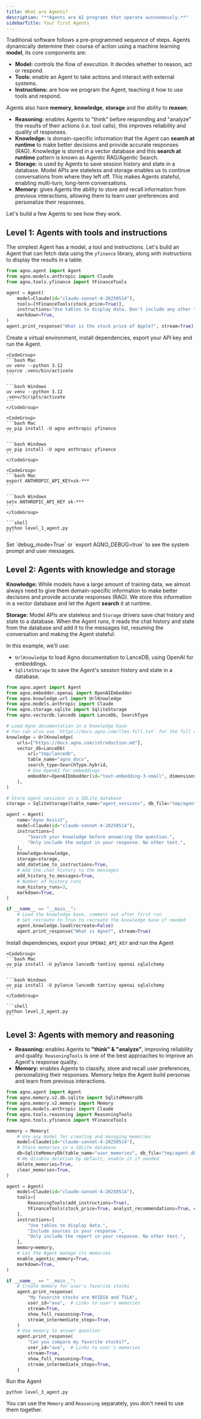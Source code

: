 ```yaml
---
title: What are Agents?
description: "**Agents are AI programs that operate autonomously.**"
sidebarTitle: Your first Agents
---
```


Traditional software follows a pre-programmed sequence of steps. Agents dynamically determine their course of action using a machine learning **model**, its core components are:

- **Model:** controls the flow of execution. It decides whether to reason, act or respond.
- **Tools:** enable an Agent to take actions and interact with external systems.
- **Instructions:** are how we program the Agent, teaching it how to use tools and respond.

Agents also have **memory**, **knowledge**, **storage** and the ability to **reason**:

- **Reasoning:** enables Agents to "think" before responding and "analyze" the results of their actions (i.e. tool calls), this improves reliability and quality of responses.
- **Knowledge:** is domain-specific information that the Agent can **search at runtime** to make better decisions and provide accurate responses (RAG). Knowledge is stored in a vector database and this **search at runtime** pattern is known as Agentic RAG/Agentic Search.
- **Storage:** is used by Agents to save session history and state in a database. Model APIs are stateless and storage enables us to continue conversations from where they left off. This makes Agents stateful, enabling multi-turn, long-term conversations.
- **Memory:** gives Agents the ability to store and recall information from previous interactions, allowing them to learn user preferences and personalize their responses.

<Check>Let's build a few Agents to see how they work.</Check>

## Level 1: Agents with tools and instructions

The simplest Agent has a model, a tool and instructions. Let's build an Agent that can fetch data using the `yfinance` library, along with instructions to display the results in a table.

```python level_1_agent.py
from agno.agent import Agent
from agno.models.anthropic import Claude
from agno.tools.yfinance import YFinanceTools

agent = Agent(
    model=Claude(id="claude-sonnet-4-20250514"),
    tools=[YFinanceTools(stock_price=True)],
    instructions="Use tables to display data. Don't include any other text.",
    markdown=True,
)
agent.print_response("What is the stock price of Apple?", stream=True)
```

Create a virtual environment, install dependencies, export your API key and run the Agent.

<Steps>
  <Step title="Setup your virtual environment">

    <CodeGroup>
    ```bash Mac
    uv venv --python 3.12
    source .venv/bin/activate
    ```

    ```bash Windows
    uv venv --python 3.12
    .venv/Scripts/activate
    ```
    </CodeGroup>

  </Step>
  <Step title="Install dependencies">

    <CodeGroup>
    ```bash Mac
    uv pip install -U agno anthropic yfinance
    ```

    ```bash Windows
    uv pip install -U agno anthropic yfinance
    ```
    </CodeGroup>

  </Step>
  <Step title="Export your Anthropic key">

    <CodeGroup>
    ```bash Mac
    export ANTHROPIC_API_KEY=sk-***
    ```

    ```bash Windows
    setx ANTHROPIC_API_KEY sk-***
    ```
    </CodeGroup>

  </Step>
  <Step title="Run the agent">

    ```shell
    python level_1_agent.py
    ```

  </Step>
</Steps>

<Note>
Set `debug_mode=True` or `export AGNO_DEBUG=true` to see the system prompt and user messages.
</Note>

## Level 2: Agents with knowledge and storage

**Knowledge:** While models have a large amount of training data, we almost always need to give them domain-specific information to make better decisions and provide accurate responses (RAG). We store this information in a vector database and let the Agent **search** it at runtime.

**Storage:** Model APIs are stateless and `Storage` drivers save chat history and state to a database. When the Agent runs, it reads the chat history and state from the database and add it to the messages list, resuming the conversation and making the Agent stateful.

In this example, we'll use:
- `UrlKnowledge` to load Agno documentation to LanceDB, using OpenAI for embeddings.
- `SqliteStorage` to save the Agent's session history and state in a database.

```python level_2_agent.py
from agno.agent import Agent
from agno.embedder.openai import OpenAIEmbedder
from agno.knowledge.url import UrlKnowledge
from agno.models.anthropic import Claude
from agno.storage.sqlite import SqliteStorage
from agno.vectordb.lancedb import LanceDb, SearchType

# Load Agno documentation in a knowledge base
# You can also use `https://docs.agno.com/llms-full.txt` for the full documentation
knowledge = UrlKnowledge(
    urls=["https://docs.agno.com/introduction.md"],
    vector_db=LanceDb(
        uri="tmp/lancedb",
        table_name="agno_docs",
        search_type=SearchType.hybrid,
        # Use OpenAI for embeddings
        embedder=OpenAIEmbedder(id="text-embedding-3-small", dimensions=1536),
    ),
)

# Store agent sessions in a SQLite database
storage = SqliteStorage(table_name="agent_sessions", db_file="tmp/agent.db")

agent = Agent(
    name="Agno Assist",
    model=Claude(id="claude-sonnet-4-20250514"),
    instructions=[
        "Search your knowledge before answering the question.",
        "Only include the output in your response. No other text.",
    ],
    knowledge=knowledge,
    storage=storage,
    add_datetime_to_instructions=True,
    # Add the chat history to the messages
    add_history_to_messages=True,
    # Number of history runs
    num_history_runs=3,
    markdown=True,
)

if __name__ == "__main__":
    # Load the knowledge base, comment out after first run
    # Set recreate to True to recreate the knowledge base if needed
    agent.knowledge.load(recreate=False)
    agent.print_response("What is Agno?", stream=True)
```

Install dependencies, export your `OPENAI_API_KEY` and run the Agent

<Steps>
  <Step title="Install new dependencies">

    <CodeGroup>
    ```bash Mac
    uv pip install -U pylance lancedb tantivy openai sqlalchemy
    ```

    ```bash Windows
    uv pip install -U pylance lancedb tantivy openai sqlalchemy
    ```
    </CodeGroup>

  </Step>
  <Step title="Run the agent">

    ```shell
    python level_2_agent.py
    ```

  </Step>
</Steps>

## Level 3: Agents with memory and reasoning

- **Reasoning:** enables Agents to **"think" & "analyze"**, improving reliability and quality. `ReasoningTools` is one of the best approaches to improve an Agent's response quality.
- **Memory:** enables Agents to classify, store and recall user preferences, personalizing their responses. Memory helps the Agent build personas and learn from previous interactions.

```python level_3_agent.py
from agno.agent import Agent
from agno.memory.v2.db.sqlite import SqliteMemoryDb
from agno.memory.v2.memory import Memory
from agno.models.anthropic import Claude
from agno.tools.reasoning import ReasoningTools
from agno.tools.yfinance import YFinanceTools

memory = Memory(
    # Use any model for creating and managing memories
    model=Claude(id="claude-sonnet-4-20250514"),
    # Store memories in a SQLite database
    db=SqliteMemoryDb(table_name="user_memories", db_file="tmp/agent.db"),
    # We disable deletion by default, enable it if needed
    delete_memories=True,
    clear_memories=True,
)

agent = Agent(
    model=Claude(id="claude-sonnet-4-20250514"),
    tools=[
        ReasoningTools(add_instructions=True),
        YFinanceTools(stock_price=True, analyst_recommendations=True, company_info=True, company_news=True),
    ],
    instructions=[
        "Use tables to display data.",
        "Include sources in your response.",
        "Only include the report in your response. No other text.",
    ],
    memory=memory,
    # Let the Agent manage its memories
    enable_agentic_memory=True,
    markdown=True,
)

if __name__ == "__main__":
    # Create memory for user's favorite stocks
    agent.print_response(
        "My favorite stocks are NVIDIA and TSLA",
        user_id="ava",  # Links to user's memories
        stream=True,
        show_full_reasoning=True,
        stream_intermediate_steps=True,
    )
    # Use memory to answer question
    agent.print_response(
        "Can you compare my favorite stocks?",
        user_id="ava",  # Links to user's memories
        stream=True,
        show_full_reasoning=True,
        stream_intermediate_steps=True,
    )
```

Run the Agent

```shell
python level_3_agent.py
```

<Tip>You can use the `Memory` and `Reasoning` separately, you don't need to use them together.</Tip>
